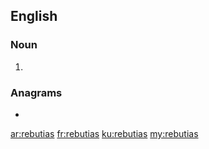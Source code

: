 ==English==

===Noun===
{{head|en|noun plural form}}

# {{plural of|rebutia|lang=en}}

===Anagrams===
* {{l|en|aubrites}}

[[ar:rebutias]]
[[fr:rebutias]]
[[ku:rebutias]]
[[my:rebutias]]